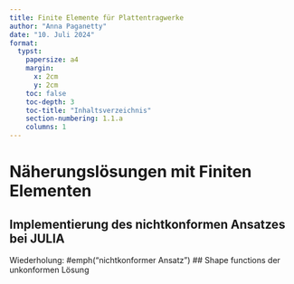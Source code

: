 ```yaml
---
title: Finite Elemente für Plattentragwerke
author: "Anna Paganetty"
date: "10. Juli 2024"
format:
  typst:
    papersize: a4
    margin:
      x: 2cm
      y: 2cm
    toc: false
    toc-depth: 3
    toc-title: "Inhaltsverzeichnis"
    section-numbering: 1.1.a
    columns: 1
---
```


# Näherungslösungen mit Finiten Elementen
## Implementierung des nichtkonformen Ansatzes bei JULIA

Wiederholung: #emph("nichtkonformer Ansatz")
## Shape functions der unkonformen Lösung


